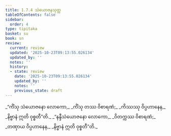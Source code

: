 ```yaml
---
title: 1.7.4 သံယောဇနသုတ္တ
tableOfContents: false
sidebar:
  order: 4
type: tipitaka
basket: su
book: sn
review:
  current: review
  updated: '2025-10-23T09:13:55.026134'
  updated_by: ''
  notes: ''
  history:
  - state: review
    date: '2025-10-23T09:13:55.026134'
    updated_by: ''
    notes: ''
    previous_state: draft
---
```



<ReviewStatus review={frontmatter.review} showDetails={true} />

<HypothesisAnnotation frontmatter={frontmatter} />

<DynamicBreadcrumb />

<Division number="64" book="sn" e="ch" v="18" p="289">

<Paragraph number="317" type="verses" book="sn">
_“ကိံသု သံယောဇနော လောကော,_  
_ကိံသု တဿ ဝိစာရဏံ;_  
_ကိဿဿု ဝိပ္ပဟာနေန,_  
_နိဗ္ဗာနံ ဣတိ ဝုစ္စတီ”တိ._  

</Paragraph>

<Paragraph number="318" type="verses" book="sn">
_“နန္ဒီသံယောဇနော လောကော,_  
_ဝိတက္ကဿ ဝိစာရဏံ;_  
_တဏှာယ ဝိပ္ပဟာနေန,_  
_နိဗ္ဗာနံ ဣတိ ဝုစ္စတီ”တိ._
</Paragraph>
</Division>